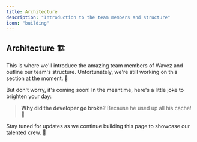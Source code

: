 ```yaml
---
title: Architecture
description: "Introduction to the team members and structure"
icon: "building"
---
```


## Architecture 🏗️

This is where we'll introduce the amazing team members of Wavez and outline our team's structure. Unfortunately, we're still working on this section at the moment. 🤔

But don't worry, it's coming soon! In the meantime, here's a little joke to brighten your day:

> **Why did the developer go broke?**
> Because he used up all his cache! 💸

Stay tuned for updates as we continue building this page to showcase our talented crew. 🌊
